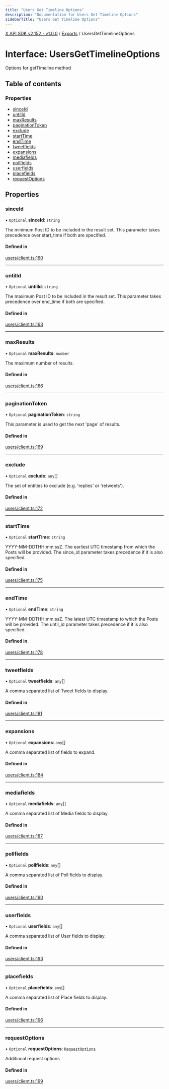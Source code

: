 ```yaml
---
title: "Users Get Timeline Options"
description: "Documentation for Users Get Timeline Options"
sidebarTitle: "Users Get Timeline Options"
---
```


[X API SDK v2.152 - v1.0.0](../README.md) / [Exports](../modules.md) / UsersGetTimelineOptions

# Interface: UsersGetTimelineOptions

Options for getTimeline method

## Table of contents

### Properties

- [sinceId](UsersGetTimelineOptions.md#sinceid)
- [untilId](UsersGetTimelineOptions.md#untilid)
- [maxResults](UsersGetTimelineOptions.md#maxresults)
- [paginationToken](UsersGetTimelineOptions.md#paginationtoken)
- [exclude](UsersGetTimelineOptions.md#exclude)
- [startTime](UsersGetTimelineOptions.md#starttime)
- [endTime](UsersGetTimelineOptions.md#endtime)
- [tweetfields](UsersGetTimelineOptions.md#tweetfields)
- [expansions](UsersGetTimelineOptions.md#expansions)
- [mediafields](UsersGetTimelineOptions.md#mediafields)
- [pollfields](UsersGetTimelineOptions.md#pollfields)
- [userfields](UsersGetTimelineOptions.md#userfields)
- [placefields](UsersGetTimelineOptions.md#placefields)
- [requestOptions](UsersGetTimelineOptions.md#requestoptions)

## Properties

### sinceId

• `Optional` **sinceId**: `string`

The minimum Post ID to be included in the result set. This parameter takes precedence over start_time if both are specified.

#### Defined in

[users/client.ts:160](https://github.com/xdevplatform/xdk/blob/ad4172ef5f68f089e0f077a190b271016dd35bf7/xdk/typescript/src/users/client.ts#L160)

___

### untilId

• `Optional` **untilId**: `string`

The maximum Post ID to be included in the result set. This parameter takes precedence over end_time if both are specified.

#### Defined in

[users/client.ts:163](https://github.com/xdevplatform/xdk/blob/ad4172ef5f68f089e0f077a190b271016dd35bf7/xdk/typescript/src/users/client.ts#L163)

___

### maxResults

• `Optional` **maxResults**: `number`

The maximum number of results.

#### Defined in

[users/client.ts:166](https://github.com/xdevplatform/xdk/blob/ad4172ef5f68f089e0f077a190b271016dd35bf7/xdk/typescript/src/users/client.ts#L166)

___

### paginationToken

• `Optional` **paginationToken**: `string`

This parameter is used to get the next 'page' of results.

#### Defined in

[users/client.ts:169](https://github.com/xdevplatform/xdk/blob/ad4172ef5f68f089e0f077a190b271016dd35bf7/xdk/typescript/src/users/client.ts#L169)

___

### exclude

• `Optional` **exclude**: `any`[]

The set of entities to exclude (e.g. 'replies' or 'retweets').

#### Defined in

[users/client.ts:172](https://github.com/xdevplatform/xdk/blob/ad4172ef5f68f089e0f077a190b271016dd35bf7/xdk/typescript/src/users/client.ts#L172)

___

### startTime

• `Optional` **startTime**: `string`

YYYY-MM-DDTHH:mm:ssZ. The earliest UTC timestamp from which the Posts will be provided. The since_id parameter takes precedence if it is also specified.

#### Defined in

[users/client.ts:175](https://github.com/xdevplatform/xdk/blob/ad4172ef5f68f089e0f077a190b271016dd35bf7/xdk/typescript/src/users/client.ts#L175)

___

### endTime

• `Optional` **endTime**: `string`

YYYY-MM-DDTHH:mm:ssZ. The latest UTC timestamp to which the Posts will be provided. The until_id parameter takes precedence if it is also specified.

#### Defined in

[users/client.ts:178](https://github.com/xdevplatform/xdk/blob/ad4172ef5f68f089e0f077a190b271016dd35bf7/xdk/typescript/src/users/client.ts#L178)

___

### tweetfields

• `Optional` **tweetfields**: `any`[]

A comma separated list of Tweet fields to display.

#### Defined in

[users/client.ts:181](https://github.com/xdevplatform/xdk/blob/ad4172ef5f68f089e0f077a190b271016dd35bf7/xdk/typescript/src/users/client.ts#L181)

___

### expansions

• `Optional` **expansions**: `any`[]

A comma separated list of fields to expand.

#### Defined in

[users/client.ts:184](https://github.com/xdevplatform/xdk/blob/ad4172ef5f68f089e0f077a190b271016dd35bf7/xdk/typescript/src/users/client.ts#L184)

___

### mediafields

• `Optional` **mediafields**: `any`[]

A comma separated list of Media fields to display.

#### Defined in

[users/client.ts:187](https://github.com/xdevplatform/xdk/blob/ad4172ef5f68f089e0f077a190b271016dd35bf7/xdk/typescript/src/users/client.ts#L187)

___

### pollfields

• `Optional` **pollfields**: `any`[]

A comma separated list of Poll fields to display.

#### Defined in

[users/client.ts:190](https://github.com/xdevplatform/xdk/blob/ad4172ef5f68f089e0f077a190b271016dd35bf7/xdk/typescript/src/users/client.ts#L190)

___

### userfields

• `Optional` **userfields**: `any`[]

A comma separated list of User fields to display.

#### Defined in

[users/client.ts:193](https://github.com/xdevplatform/xdk/blob/ad4172ef5f68f089e0f077a190b271016dd35bf7/xdk/typescript/src/users/client.ts#L193)

___

### placefields

• `Optional` **placefields**: `any`[]

A comma separated list of Place fields to display.

#### Defined in

[users/client.ts:196](https://github.com/xdevplatform/xdk/blob/ad4172ef5f68f089e0f077a190b271016dd35bf7/xdk/typescript/src/users/client.ts#L196)

___

### requestOptions

• `Optional` **requestOptions**: [`RequestOptions`](RequestOptions.md)

Additional request options

#### Defined in

[users/client.ts:199](https://github.com/xdevplatform/xdk/blob/ad4172ef5f68f089e0f077a190b271016dd35bf7/xdk/typescript/src/users/client.ts#L199)
